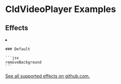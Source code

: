 


<Head>
  <title>CldVideoPlayer Examples - Next Cloudinary</title>
  <meta name="og:title" content="CldVideoPlayer Examples - Next Cloudinary" />
  <meta name="og:url" content={`https://next-cloudinary.spacejelly.dev/components/CldVideoPlayer/examples`} />
</Head>

<OgImage
  title="CldVideoPlayer Examples"
  twitterTitle="CldVideoPlayer Examples"
/>

# CldVideoPlayer Examples

## Effects

<ImageGrid columns={1}>
  <li>
    <CldVideoPlayer
      width="1620"
      height="1080"
      src={`${process.env.VIDEOS_DIRECTORY}/mountain-stars`}
      alt=""
    />

    ### Default

    ```jsx
    removeBackground
    ```
  </li>

</ImageGrid>

<a href="https://github.com/colbyfayock/next-cloudinary">See all supported effects on github.com.</a>